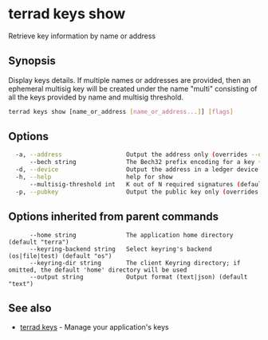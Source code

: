 # terrad keys show

Retrieve key information by name or address

## Synopsis

Display keys details. If multiple names or addresses are provided,
then an ephemeral multisig key will be created under the name "multi"
consisting of all the keys provided by name and multisig threshold.

```sh Terrad
terrad keys show [name_or_address [name_or_address...]] [flags]
```

## Options

```sh Terrad
  -a, --address                  Output the address only (overrides --output)
      --bech string              The Bech32 prefix encoding for a key (acc|val|cons) (default "acc")
  -d, --device                   Output the address in a ledger device
  -h, --help                     help for show
      --multisig-threshold int   K out of N required signatures (default 1)
  -p, --pubkey                   Output the public key only (overrides --output)
```

## Options inherited from parent commands

```
      --home string              The application home directory (default "terra")
      --keyring-backend string   Select keyring's backend (os|file|test) (default "os")
      --keyring-dir string       The client Keyring directory; if omitted, the default 'home' directory will be used
      --output string            Output format (text|json) (default "text")
```

## See also

* [terrad keys](terrad_keys.mdx)	 - Manage your application's keys


